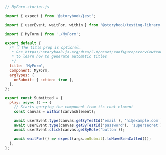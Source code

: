 ```js
// MyForm.stories.js

import { expect } from '@storybook/jest';

import { userEvent, waitFor, within } from '@storybook/testing-library';

import { MyForm } from './MyForm';

export default {
  /* 👇 The title prop is optional.
   * See https://storybook.js.org/docs/7.0/react/configure/overview#configure-story-loading
   * to learn how to generate automatic titles
   */
  title: 'MyForm',
  component: MyForm,
  argTypes: {
    onSubmit: { action: true },
  },
};

export const Submitted = {
  play: async () => {
    // Starts querying the component from its root element
    const canvas = within(canvasElement);

    await userEvent.type(canvas.getByTestId('email'), 'hi@example.com');
    await userEvent.type(canvas.getByTestId('password'), 'supersecret');
    await userEvent.click(canvas.getByRole('button'));

    await waitFor(() => expect(args.onSubmit).toHaveBeenCalled());
  },
};
```
